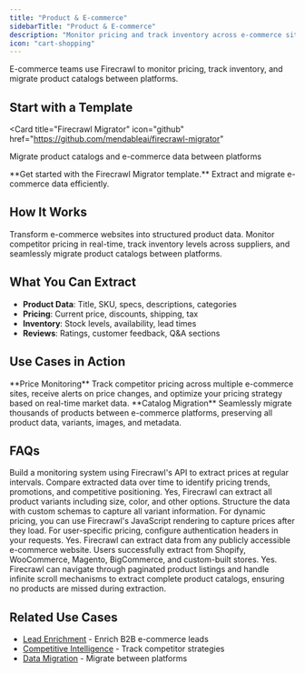 ```yaml
---
title: "Product & E-commerce"
sidebarTitle: "Product & E-commerce"
description: "Monitor pricing and track inventory across e-commerce sites"
icon: "cart-shopping"
---
```


E-commerce teams use Firecrawl to monitor pricing, track inventory, and migrate product catalogs between platforms.

## Start with a Template

<Card
  title="Firecrawl Migrator"
  icon="github"
  href="https://github.com/mendableai/firecrawl-migrator"
>
  Migrate product catalogs and e-commerce data between platforms
</Card>

<Note>
  **Get started with the Firecrawl Migrator template.** Extract and migrate
  e-commerce data efficiently.
</Note>

## How It Works

Transform e-commerce websites into structured product data. Monitor competitor pricing in real-time, track inventory levels across suppliers, and seamlessly migrate product catalogs between platforms.

## What You Can Extract

- **Product Data**: Title, SKU, specs, descriptions, categories
- **Pricing**: Current price, discounts, shipping, tax
- **Inventory**: Stock levels, availability, lead times
- **Reviews**: Ratings, customer feedback, Q&A sections

## Use Cases in Action

<CardGroup cols={2}>
  <Card>
    **Price Monitoring** Track competitor pricing across multiple e-commerce
    sites, receive alerts on price changes, and optimize your pricing strategy
    based on real-time market data.
  </Card>
  <Card>
    **Catalog Migration** Seamlessly migrate thousands of products between
    e-commerce platforms, preserving all product data, variants, images, and
    metadata.
  </Card>
</CardGroup>

## FAQs

<AccordionGroup>
  <Accordion title="How can I track competitor pricing changes?">
    Build a monitoring system using Firecrawl's API to extract prices at regular
    intervals. Compare extracted data over time to identify pricing trends,
    promotions, and competitive positioning.
  </Accordion>

  <Accordion title="Can I extract product variants (size, color, etc.)?">
    Yes, Firecrawl can extract all product variants including size, color, and
    other options. Structure the data with custom schemas to capture all variant
    information.
  </Accordion>

  <Accordion title="How do I handle dynamic pricing or user-specific prices?">
    For dynamic pricing, you can use Firecrawl's JavaScript rendering to capture
    prices after they load. For user-specific pricing, configure authentication
    headers in your requests.
  </Accordion>

  <Accordion title="Can I extract data from different e-commerce platforms?">
    Yes. Firecrawl can extract data from any publicly accessible e-commerce
    website. Users successfully extract from Shopify, WooCommerce, Magento,
    BigCommerce, and custom-built stores.
  </Accordion>

  <Accordion title="Can Firecrawl handle pagination and infinite scroll?">
    Yes. Firecrawl can navigate through paginated product listings and handle
    infinite scroll mechanisms to extract complete product catalogs, ensuring no
    products are missed during extraction.
  </Accordion>
</AccordionGroup>

## Related Use Cases

- [Lead Enrichment](/use-cases/lead-enrichment) - Enrich B2B e-commerce leads
- [Competitive Intelligence](/use-cases/competitive-intelligence) - Track competitor strategies
- [Data Migration](/use-cases/data-migration) - Migrate between platforms
